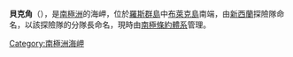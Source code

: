 {{coord|78|18|S|166|16|E|display=title}}

'''貝克角'''（{{lang-en|Cape Beck}}），是[[南極洲|南極洲]]的海岬，位於[[羅斯群島|羅斯群島]]中[[布萊克島_(羅斯群島)|布萊克島]]南端，由[[新西蘭|新西蘭]]探險隊命名，以該探險隊的分隊長命名，現時由[[南極條約體系|南極條約體系]]管理。

{{Antarctica-geo-stub}}
[[Category:南極洲海岬|Category:南極洲海岬]]